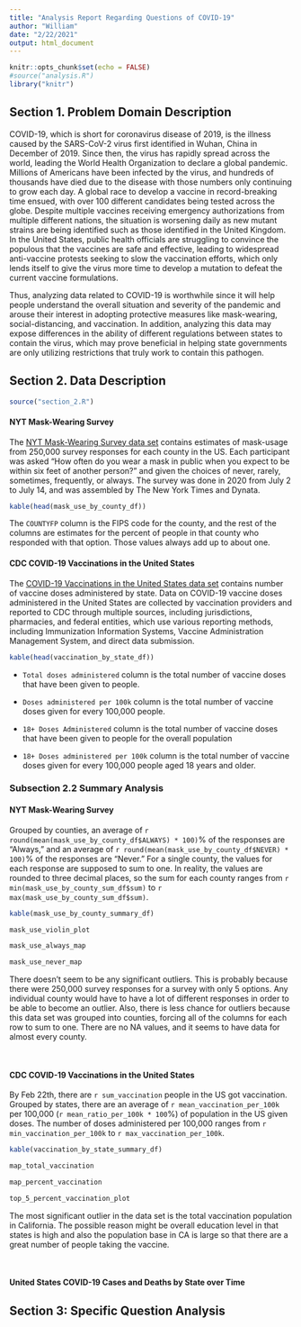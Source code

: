 ```yaml
---
title: "Analysis Report Regarding Questions of COVID-19"
author: "William"
date: "2/22/2021"
output: html_document
---
```


```r
knitr::opts_chunk$set(echo = FALSE)
#source("analysis.R")
library("knitr")
```

## Section 1. Problem Domain Description
COVID-19, which is short for coronavirus disease of 2019, is the illness caused by the SARS-CoV-2 virus first identified in Wuhan, China in December of 2019. Since then, the virus has rapidly spread across the world, leading the World Health Organization to declare a global pandemic. Millions of Americans have been infected by the virus, and hundreds of thousands have died due to the disease with those numbers only continuing to grow each day. A global race to develop a vaccine in record-breaking time ensued, with over 100 different candidates being tested across the globe. Despite multiple vaccines receiving emergency authorizations from multiple different nations, the situation is worsening daily as new mutant strains are being identified such as those identified in the United Kingdom. In the United States, public health officials are struggling to convince the populous that the vaccines are safe and effective, leading to widespread anti-vaccine protests seeking to slow the vaccination efforts, which only lends itself to give the virus more time to develop a mutation to defeat the current vaccine formulations.

Thus, analyzing data related to COVID-19 is worthwhile since it will help people understand the overall situation and severity of the pandemic and arouse their interest in adopting protective measures like mask-wearing, social-distancing, and vaccination. In addition, analyzing this data may expose differences in the ability of different regulations between states to contain the virus, which may prove beneficial in helping state governments are only utilizing restrictions that truly work to contain this pathogen.

## Section 2. Data Description
```r
source("section_2.R")
```

#### NYT Mask-Wearing Survey
The [NYT Mask-Wearing Survey data set](https://github.com/nytimes/covid-19-data/tree/master/mask-use) contains estimates of mask-usage from 250,000 survey responses for each county in the US. Each participant was asked "How often do you wear a mask in public when you expect to be within six feet of another person?" and given the choices of never, rarely, sometimes, frequently, or always. The survey was done in 2020 from July 2 to July 14, and was assembled by The New York Times and Dynata.

```r
kable(head(mask_use_by_county_df))
```

The `COUNTYFP` column is the FIPS code for the county, and the rest of the columns are estimates for the percent of people in that county who responded with that option. Those values always add up to about one.

#### CDC COVID-19 Vaccinations in the United States
The [COVID-19 Vaccinations in the United States data set](https://covid.cdc.gov/covid-data-tracker/#vaccinations) contains number of vaccine doses administered by state. Data on COVID-19 vaccine doses administered in the United States are collected by vaccination providers and reported to CDC through multiple sources, including jurisdictions, pharmacies, and federal entities, which use various reporting methods, including Immunization Information Systems, Vaccine Administration Management System, and direct data submission. 

```r
kable(head(vaccination_by_state_df))
```

- `Total doses administered` column is the total number of vaccine doses that have been given to people. 

- `Doses administered per 100k` column is the total number of vaccine doses given for every 100,000 people.

- `18+ Doses Administered` column is the total number of vaccine doses that have been given to people for the overall population

- `18+ Doses administered per 100k` column is the total number of vaccine doses given for every 100,000 people aged 18 years and older.


### Subsection 2.2 Summary Analysis

#### NYT Mask-Wearing Survey
Grouped by counties, an average of `r round(mean(mask_use_by_county_df$ALWAYS) * 100)`% of the responses are "Always," and an average of `r round(mean(mask_use_by_county_df$NEVER) * 100)`% of the responses are "Never." For a single county, the values for each response are supposed to sum to one. In reality, the values are rounded to three decimal places, so the sum for each county ranges from `r min(mask_use_by_county_sum_df$sum)` to `r max(mask_use_by_county_sum_df$sum)`.

```r
kable(mask_use_by_county_summary_df)
```

```r
mask_use_violin_plot
```

```r
mask_use_always_map
```

```r
mask_use_never_map
```

There doesn't seem to be any significant outliers. This is probably because there were 250,000 survey responses for a survey with only 5 options. Any individual county would have to have a lot of different responses in order to be able to become an outlier. Also, there is less chance for outliers because this data set was grouped into counties, forcing all of the columns for each row to sum to one. There are no NA values, and it seems to have data for almost every county.

<br>

#### **CDC COVID-19 Vaccinations in the United States**
By Feb 22th, there are `r sum_vaccination` people in the US got vaccination. Grouped by states, there are an average of `r mean_vaccination_per_100k` per 100,000 (`r mean_ratio_per_100k * 100`%) of population in the US given doses. The number of doses administered per 100,000 ranges from `r min_vaccination_per_100k` to `r max_vaccination_per_100k`. 

```r
kable(vaccination_by_state_summary_df)
```

```r
map_total_vaccination
```

```r
map_percent_vaccination
```

```r
top_5_percent_vaccination_plot
```

The most significant outlier in the data set is the total vaccination population in California. The possible reason might be overall education level in that states is high and also the population base in CA is large so that there are a great number of people taking the vaccine.

<br>

#### United States COVID-19 Cases and Deaths by State over Time

## Section 3: Specific Question Analysis

